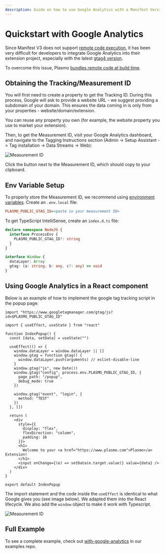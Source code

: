```yaml
---
description: Guide on how to use Google Analytics with a Manifest Version 3 browser extension
---
```



# Quickstart with Google Analytics

Since Manifest V3 does not support [remote code execution](https://developer.chrome.com/docs/extensions/mv3/intro/mv3-overview/#remotely-hosted-code), it has been very difficult for developers to integrate Google Analytics into their extension project, especially with the latest [gtag4 version](https://developers.google.com/analytics/devguides/collection/ga4).

To overcome this issue, Plasmo [bundles remote code at build time](/framework/remote-code).

## Obtaining the Tracking/Measurement ID

You will first need to create a property to get the Tracking ID. During this process, Google will ask to provide a website URL - we suggest providing a subdomain of your domain. This ensures the data coming in is only from your properties - website/domain/extension.

<Callout emoji="♻️">
  You can reuse any property you own (for example, the website property you use
  to market your extension).
</Callout>

Then, to get the Measurement ID, visit your Google Analytics dashboard, and navigate to the Tagging Instructions section (Admin -> Setup Assistant -> Tag installation -> Data Streams -> Web):

![Measurement ID](@screenshots/gtag-measurement-id.png)

Click the button next to the Measurement ID, which should copy to your clipboard.

## Env Variable Setup

To properly store the Measurement ID, we recommend using [environment variables](/framework/env). Create an `.env.local` file:

```ini filename=".env.local"
PLASMO_PUBLIC_GTAG_ID=<paste in your measurement ID>
```

To get TypeScript IntelliSense, create an `index.d.ts` file:

```ts filename="index.d.ts"
declare namespace NodeJS {
  interface ProcessEnv {
    PLASMO_PUBLIC_GTAG_ID?: string
  }
}

interface Window {
  dataLayer: Array
  gtag: (a: string, b: any, c?: any) => void
}
```

## Using Google Analytics in a React component

Below is an example of how to implement the google tag tracking script in the popup page:

```tsx filename="popup.tsx"
import "https://www.googletagmanager.com/gtag/js?id=$PLASMO_PUBLIC_GTAG_ID"

import { useEffect, useState } from "react"

function IndexPopup() {
  const [data, setData] = useState("")

  useEffect(() => {
    window.dataLayer = window.dataLayer || []
    window.gtag = function gtag() {
      window.dataLayer.push(arguments) // eslint-disable-line
    }
    window.gtag("js", new Date())
    window.gtag("config", process.env.PLASMO_PUBLIC_GTAG_ID, {
      page_path: "/popup",
      debug_mode: true
    })

    window.gtag("event", "login", {
      method: "TEST"
    })
  }, [])

  return (
    <div
      style={{
        display: "flex",
        flexDirection: "column",
        padding: 16
      }}>
      <h1>
        Welcome to your <a href="https://www.plasmo.com">Plasmo</a> Extension!
      </h1>
      <input onChange={(e) => setData(e.target.value)} value={data} />
    </div>
  )
}

export default IndexPopup
```

The import statement and the code inside the `useEffect` is identical to what Google gives you (see image below). We adapted them into the React lifecycle. We also add the `window` object to make it work with Typescript.

![Measurement ID](@screenshots/gtag-code.png)

## Full Example

To see a complete example, check out [with-google-analytics](https://github.com/PlasmoHQ/examples/tree/main/with-google-analytics) in our examples repo.
